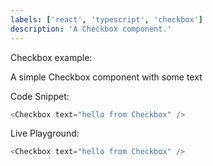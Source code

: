 ```yaml
---
labels: ['react', 'typescript', 'checkbox']
description: 'A Checkbox component.'
---
```



Checkbox example:

A simple Checkbox component with some text

Code Snippet:
```js
<Checkbox text="hello from Checkbox" />
```


Live Playground:
```js live
<Checkbox text="hello from Checkbox" />
```
